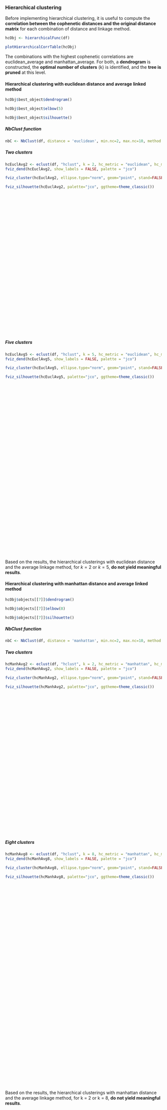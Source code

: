 ### Hierarchical clustering

Before implementing hierarchical clustering, it is useful to compute the **correlation between the cophenetic distances and the original distance matrix** for each combination of distance and linkage method.

```r
hcObj <- hierarchicalFunc(df)
```

```r
plotHierarchicalCorrTable(hcObj)
```

The combinations with the highest cophenetic correlations are euclidean_average and manhattan_average. For both, a **dendrogram** is constructed, the **optimal number of clusters** (k) is identified, and the **tree is pruned** at this level.

#### Hierarchical clustering with euclidean distance and average linked method {-}

<div class="hscroll-plot">
<div class='plot-container'>
```r
hcObj$best_object$dendrogram()
```
</div>

<div class='plot-container'>
```r
hcObj$best_object$elbow(5)
```
</div>

<div class='plot-container'>
```r
hcObj$best_object$silhouette()
```
</div>
</div>

##### NbClust function {-}
```r
nbC <- NbClust(df, distance = 'euclidean', min.nc=2, max.nc=10, method = 'average')
```

##### Two clusters {-}

<div class="hscroll-plot" style='height:550px'>
<div class='plot-container'>
```r
hcEuclAvg2 <- eclust(df, "hclust", k = 2, hc_metric = "euclidean", hc_method = "average", graph = FALSE)
fviz_dend(hcEuclAvg2, show_labels = FALSE, palette = "jco")
```
</div>

<div class='plot-container'>
```r
fviz_cluster(hcEuclAvg2, ellipse.type="norm", geom="point", stand=FALSE, palette="jco", ggtheme=theme_classic())
```
</div>

<div class='plot-container'>
```r
fviz_silhouette(hcEuclAvg2, palette="jco", ggtheme=theme_classic())
```
</div>
</div>

##### Five clusters {-}
<div class="hscroll-plot" style='height:650px'>
<div class='plot-container'>
```r
hcEuclAvg5 <- eclust(df, "hclust", k = 5, hc_metric = "euclidean", hc_method = "average", graph = FALSE)
fviz_dend(hcEuclAvg5, show_labels = FALSE, palette = "jco")
```
</div>

<div class='plot-container'>
```r
fviz_cluster(hcEuclAvg5, ellipse.type="norm", geom="point", stand=FALSE, palette="jco", ggthem=theme_classic())
```
</div>

<div class='plot-container'>
```r
fviz_silhouette(hcEuclAvg5, palette="jco", ggtheme=theme_classic())
```
</div>
</div>

Based on the results, the hierarchical clusterings with euclidean distance and the average linkage method, for $k = 2$ or $k = 5$, **do not yield meaningful results**.

#### Hierarchical clustering with manhattan distance and average linked method {-}

<div class="hscroll-plot">
<div class='plot-container'>
```r
hcObj$objects[[7]]$dendrogram()
```
</div>

<div class='plot-container'>
```r
hcObj$objects[[7]]$elbow(8)
```
</div>

<div class='plot-container'>
```r
hcObj$objects[[7]]$silhouette()
```
</div>
</div>

##### NbClust function {-}
```r
nbC <- NbClust(df, distance = 'manhattan', min.nc=2, max.nc=10, method = 'average')
```

##### Two clusters {-}
<div class="hscroll-plot" style='height:550px'>
<div class='plot-container'>
```r
hcManhAvg2 <- eclust(df, "hclust", k = 2, hc_metric = "manhattan", hc_method = "average", graph = FALSE)
fviz_dend(hcManhAvg2, show_labels = FALSE, palette = "jco")
```
</div>

<div class='plot-container'>
```r
fviz_cluster(hcManhAvg2, ellipse.type="norm", geom="point", stand=FALSE, palette="jco", ggthem=theme_classic())
```
</div>

<div class='plot-container'>
```r
fviz_silhouette(hcManhAvg2, palette="jco", ggtheme=theme_classic())
```
</div>
</div>

##### Eight clusters {-}
<div class="hscroll-plot" style='height:750px'>
<div class='plot-container'>
```r
hcManhAvg8 <- eclust(df, "hclust", k = 8, hc_metric = "manhattan", hc_method = "average", graph = FALSE)
fviz_dend(hcManhAvg8, show_labels = FALSE, palette = "jco")
```
</div>

<div class='plot-container'>
```r
fviz_cluster(hcManhAvg8, ellipse.type="norm", geom="point", stand=FALSE, palette="jco", ggthem=theme_classic())
```
</div>

<div class='plot-container'>
```r
fviz_silhouette(hcManhAvg8, palette="jco", ggtheme=theme_classic())
```
</div>
</div>

Based on the results, the hierarchical clusterings with manhattan distance and the average linkage method, for k = 2 or k = 8, **do not yield meaningful results**.
